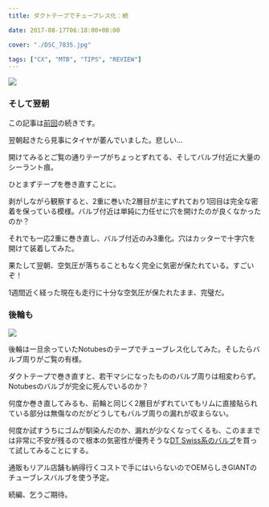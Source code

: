 ---
title: ダクトテープでチューブレス化：続

date: 2017-08-17T06:18:00+00:00

cover: "./DSC_7835.jpg"

tags: ["CX", "MTB", "TIPS", "REVIEW"]
---

![ ](./DSC_7835.jpg)

### そして翌朝

この記事は<a href="/2017/08/blog-post.html" target="_blank">前回</a>の続きです。

翌朝起きたら見事にタイヤが萎んでいました。悲しい…

開けてみるとご覧の通りテープがちょっとずれてる、そしてバルブ付近に大量のシーラント痕。

ひとまずテープを巻き直すことに。

剥がしながら観察すると、2重に巻いた2層目が主にずれており1回目は完全な密着を保っている模様。バルブ付近は単純に力任せに穴を開けたのが良くなかったのか？

それでも一応2重に巻き直し、バルブ付近のみ3重化。穴はカッターで十字穴を開けて装着してみた。

果たして翌朝、空気圧が落ちることもなく完全に気密が保たれている。すごいぞ！

1週間近く経った現在も走行に十分な空気圧が保たれたまま、完璧だ。

### 後輪も

![ ](./DSC_7836.jpg)

後輪は一旦余っていたNotubesのテープでチューブレス化してみた。そしたらバルブ周りがご覧の有様。

ダクトテープで巻き直すと、若干マシになったもののバルブ周りは相変わらず。Notubesのバルブが完全に死んでいるのか？

何度か巻き直してみるも、前輪と同じく2層目がずれていてもリムに直接貼られている部分は無傷なのだがどうしてもバルブ周りの漏れが収まらない。

何度か試すうちにゴムが馴染んだのか、漏れが少なくなってくるも、このままでは非常に不安が残るので根本の気密性が優秀そうな<a href="http://amzn.to/2wTg0ta" target="_blank">DT Swiss系のバルブ</a>を買って試してみることにする。

通販もリアル店舗も納得行くコストで手にはいらないのでOEMらしきGIANTのチューブレスバルブを使う予定。

続編、乞うご期待。

<LinkBox isAmazonLink url="https://www.amazon.co.jp/dp/B01MRK8TB7/" />
